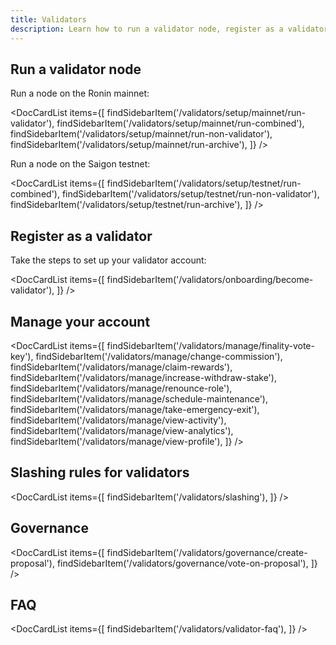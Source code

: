 ```yaml
---
title: Validators
description: Learn how to run a validator node, register as a validator, manage your account, and more.
---
```



## Run a validator node

Run a node on the Ronin mainnet:

<DocCardList items={[
    findSidebarItem('/validators/setup/mainnet/run-validator'),
    findSidebarItem('/validators/setup/mainnet/run-combined'),
    findSidebarItem('/validators/setup/mainnet/run-non-validator'),
    findSidebarItem('/validators/setup/mainnet/run-archive'),
    ]} />

Run a node on the Saigon testnet:

<DocCardList items={[
    findSidebarItem('/validators/setup/testnet/run-combined'),
    findSidebarItem('/validators/setup/testnet/run-non-validator'),
    findSidebarItem('/validators/setup/testnet/run-archive'),
    ]} />

## Register as a validator

Take the steps to set up your validator account:

<DocCardList items={[
    findSidebarItem('/validators/onboarding/become-validator'),
    ]} />

## Manage your account

<DocCardList items={[
    findSidebarItem('/validators/manage/finality-vote-key'),
    findSidebarItem('/validators/manage/change-commission'),
    findSidebarItem('/validators/manage/claim-rewards'),
    findSidebarItem('/validators/manage/increase-withdraw-stake'),
    findSidebarItem('/validators/manage/renounce-role'),
    findSidebarItem('/validators/manage/schedule-maintenance'),
    findSidebarItem('/validators/manage/take-emergency-exit'),
    findSidebarItem('/validators/manage/view-activity'),
    findSidebarItem('/validators/manage/view-analytics'),
    findSidebarItem('/validators/manage/view-profile'),
    ]} />

## Slashing rules for validators

<DocCardList items={[
    findSidebarItem('/validators/slashing'),
    ]} />

## Governance

<DocCardList items={[
    findSidebarItem('/validators/governance/create-proposal'),
    findSidebarItem('/validators/governance/vote-on-proposal'),
    ]} />

## FAQ

<DocCardList items={[
    findSidebarItem('/validators/validator-faq'),
    ]} />
